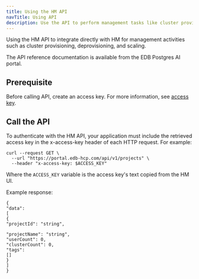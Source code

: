 ```yaml
---
title: Using the HM API
navTitle: Using API
description: Use the API to perform management tasks like cluster provisioning, deprovisioning, and scaling, with PG AI Hybrid Manager.
---
```


Using the HM API to integrate directly with HM for management activities such as cluster provisioning, deprovisioning, and scaling.

The API reference documentation is available from the EDB Postgres AI portal.

## Prerequisite

Before calling API, create an access key. For more information, see [access key](access_key.mdx).

## Call the API

To authenticate with the HM API, your application must include the retrieved access key in the x-access-key header of each HTTP request. For example:

```
curl --request GET \
  --url "https://portal.edb-hcp.com/api/v1/projects" \
  --header "x-access-key: $ACCESS_KEY"
```

Where the `ACCESS_KEY` variable is the access key's text copied from the HM UI.

Example response:

```
{
"data": 
[
{
"projectId": "string",

"projectName": "string",
"userCount": 0,
"clusterCount": 0,
"tags": 
[]
}
]
}
```
